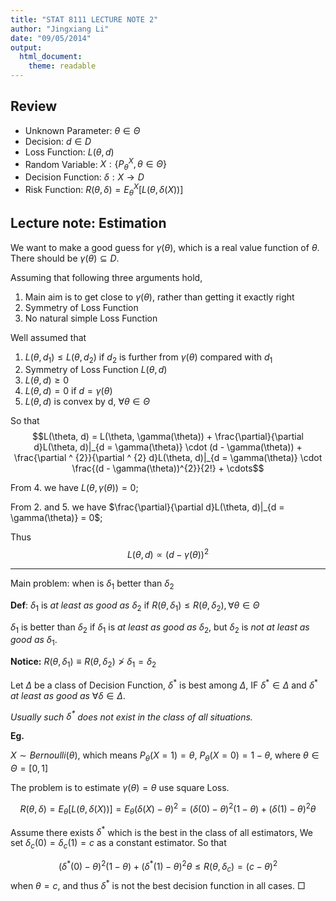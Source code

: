 ```yaml
---
title: "STAT 8111 LECTURE NOTE 2"
author: "Jingxiang Li"
date: "09/05/2014"
output:
  html_document:
    theme: readable
---
```


## Review

* Unknown Parameter: $\theta \in \Theta$
* Decision: $d \in D$
* Loss Function: $L(\theta, d)$
* Random Variable: $X: \{P_{\theta}^{X}, \theta \in \Theta\}$
* Decision Function: $\delta: X \rightarrow D$
* Risk Function: $R(\theta, \delta) = E_{\theta}^{X}[L(\theta, \delta(X))]$

## Lecture note: Estimation

We want to make a good guess for $\gamma(\theta)$, which is a real value function of $\theta$. There should be $\gamma(\theta) \subseteq D$.

Assuming that following three arguments hold,

1) Main aim is to get close to $\gamma(\theta)$, rather than getting it exactly right
2) Symmetry of Loss Function
3) No natural simple Loss Function

Well assumed that 

1) $L(\theta, d_{1}) \leq L(\theta, d_{2})$ if $d_{2}$ is further from $\gamma(\theta)$ compared with $d_{1}$
2) Symmetry of Loss Function $L(\theta, d)$
3) $L(\theta, d) \geq 0$
4) $L(\theta, d) = 0$  if  $d = \gamma(\theta)$
5) $L(\theta, d)$ is convex by d, $\forall \theta \in \Theta$

So that
$$L(\theta, d) = L(\theta, \gamma(\theta)) + \frac{\partial}{\partial d}L(\theta, d)|_{d = \gamma(\theta)} \cdot (d - \gamma(\theta)) + \frac{\partial ^ {2}}{\partial ^ {2} d}L(\theta, d)|_{d = \gamma(\theta)} \cdot \frac{(d - \gamma(\theta))^{2}}{2!} + \cdots$$

From 4. we have $L(\theta, \gamma(\theta)) = 0$;

From 2. and 5. we have $\frac{\partial}{\partial d}L(\theta, d)|_{d = \gamma(\theta)} = 0$;

Thus $$L(\theta, d) \propto (d - \gamma(\theta)) ^ {2}$$

------------------------------------------------------------

Main problem: when is $\delta_{1}$ better than $\delta_{2}$

**Def**: $\delta_{1}$ is *at least as good as* $\delta_{2}$ if $R(\theta, \delta_{1}) \leq R(\theta, \delta_{2}), \forall \theta \in \Theta$ 

$\delta_{1}$ is better than $\delta_{2}$ if $\delta_{1}$ is *at least as good as* $\delta_{2}$, but $\delta_{2}$ is *not at least as good as* $\delta_{1}$.

**Notice:** $R(\theta, \delta_{1}) \equiv R(\theta, \delta_{2}) \not> \delta_{1} = \delta_{2}$ 

Let $\Delta$ be a class of Decision Function, $\delta^{*}$ is best among $\Delta$, IF $\delta^{*} \in \Delta$ and $\delta^{*}$ *at least as good as* $\forall \delta \in \Delta$.
  
*Usually such $\delta^{*}$ does not exist in the class of all situations.*

**Eg.** 

$X \sim Bernoulli(\theta)$, which means $P_{\theta}(X = 1) = \theta$, $P_{\theta}(X = 0) = 1 - \theta$, where $\theta \in \Theta = [0, 1]$

The problem is to estimate $\gamma(\theta) = \theta$ use square Loss.

$$R(\theta, \delta) = E_{\theta}[L(\theta, \delta(X))] = E_{\theta}(\delta(X) - \theta) ^ {2} = (\delta(0) - \theta) ^ {2}(1 - \theta) + (\delta(1) - \theta)^{2}\theta$$

Assume there exists $\delta^{*}$ which is the best in the class of all estimators, We set $\delta_{c}(0) = \delta_{c}(1) = c$ as a constant estimator. So that

$$(\delta^{*}(0) - \theta) ^ {2}(1 - \theta) + (\delta^{*}(1) - \theta)^{2}\theta \leq R(\theta, \delta_{c}) = (c - \theta) ^ {2}$$ when $\theta = c$, and thus $\delta^{*}$ is not the best decision function in all cases.   $\Box$
